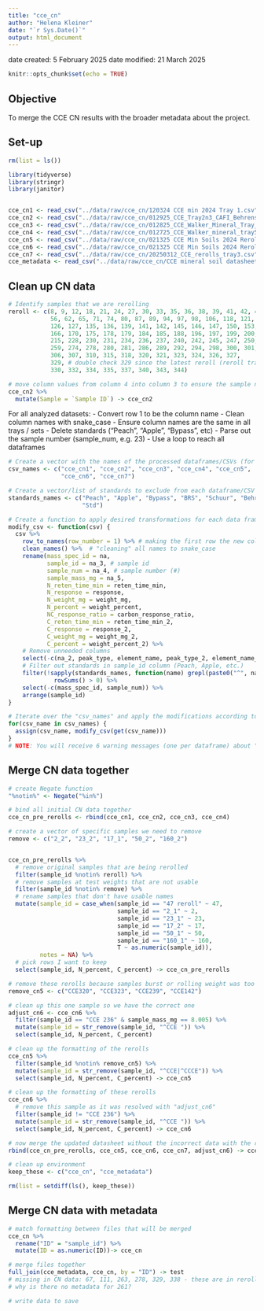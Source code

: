 ```yaml
---
title: "cce_cn"
author: "Helena Kleiner"
date: "`r Sys.Date()`"
output: html_document
---
```


date created: 5 February 2025
date modified: 21 March 2025

```r
knitr::opts_chunk$set(echo = TRUE)
```


## Objective
To merge the CCE CN results with the broader metadata about the project. 

## Set-up
```r
rm(list = ls())

library(tidyverse)
library(stringr)
library(janitor)


cce_cn1 <- read_csv("../data/raw/cce_cn/120324 CCE min 2024 Tray 1.csv")
cce_cn2 <- read_csv("../data/raw/cce_cn/012925_CCE_Tray2n3_CAFI_Behrens_Ash.csv")
cce_cn3 <- read_csv("../data/raw/cce_cn/012825_CCE_Walker_Mineral_Tray_4.csv")
cce_cn4 <- read_csv("../data/raw/cce_cn/012725_CCE_Walker_mineral_tray5.csv")
cce_cn5 <- read_csv("../data/raw/cce_cn/021325 CCE Min Soils 2024 Rerolls Tray1.csv")
cce_cn6 <- read_csv("../data/raw/cce_cn/021325 CCE Min Soils 2024 Rerolls Tray2.csv")
cce_cn7 <- read_csv("../data/raw/cce_cn/20250312_CCE_rerolls_tray3.csv")
cce_metadata <- read_csv("../data/raw/cce_cn/CCE mineral soil datasheet fall24_02052025.csv") # update this file once I resolve the comments 
```

## Clean up CN data
```r
# Identify samples that we are rerolling 
reroll <- c(8, 9, 12, 18, 21, 24, 27, 30, 33, 35, 36, 38, 39, 41, 42, 45, 54,
            56, 62, 65, 71, 74, 80, 87, 89, 94, 97, 98, 106, 118, 121, 124,
            126, 127, 135, 136, 139, 141, 142, 145, 146, 147, 150, 153, 161,
            166, 170, 175, 178, 179, 184, 185, 188, 196, 197, 199, 200, 211,
            215, 228, 230, 231, 234, 236, 237, 240, 242, 245, 247, 250,
            259, 274, 278, 280, 281, 286, 289, 292, 294, 298, 300, 301, 305,
            306, 307, 310, 315, 318, 320, 321, 323, 324, 326, 327, 
            329, # double check 329 since the latest reroll (reroll tray 3) was still below detection limit. if it's below detection limit and not worth rerolling 3rd time - can double check w XW about this. if not rerolled, you can use C content, probably, but remove N content depending on where if falls w the calibration curve 
            330, 332, 334, 335, 337, 340, 343, 344)

```

```r
# move column values from column 4 into column 3 to ensure the sample names transfer
cce_cn2 %>% 
  mutate(Sample = `Sample ID`) -> cce_cn2

```


For all analyzed datasets: 
- Convert row 1 to be the column name
- Clean column names with snake_case
- Ensure column names are the same in all trays / sets
- Delete standards ("Peach", "Apple", "Bypass", etc)
- Parse out the sample number (sample_num, e.g. 23)
- Use a loop to reach all dataframes 

```r
# Create a vector with the names of the processed dataframes/CSVs (for looping our modifications)
csv_names <- c("cce_cn1", "cce_cn2", "cce_cn3", "cce_cn4", "cce_cn5", 
               "cce_cn6", "cce_cn7")

# Create a vector/list of standards to exclude from each dataframe/CSV
standards_names <- c("Peach", "Apple", "Bypass", "BRS", "Schuur", "Behrens", "CAFI",
                     "Std")

# Create a function to apply desired transformations for each data frame
modify_csv <- function(csv) {
  csv %>% 
    row_to_names(row_number = 1) %>% # making the first row the new column header
    clean_names() %>%  # "cleaning" all names to snake_case
    rename(mass_spec_id = na,
           sample_id = na_3, # sample id 
           sample_num = na_4, # sample number (#)
           sample_mass_mg = na_5,
           N_reten_time_min = reten_time_min,
           N_response = response,
           N_weight_mg = weight_mg,
           N_percent = weight_percent,
           NC_response_ratio = carbon_response_ratio,
           C_reten_time_min = reten_time_min_2,
           C_response = response_2,
           C_weight_mg = weight_mg_2,
           C_percent = weight_percent_2) %>% 
    # Remove unneeded columns
    select(-c(na_2, peak_type, element_name, peak_type_2, element_name_2, carbon_response_ratio_2)) %>%
    # Filter out standards in sample_id column (Peach, Apple, etc.)
    filter(!sapply(standards_names, function(name) grepl(paste0("^", name), sample_id)) %>%
             rowSums() > 0) %>% 
    select(-c(mass_spec_id, sample_num)) %>% 
    arrange(sample_id)
}

# Iterate over the "csv_names" and apply the modifications according to "modify_csv"
for(csv_name in csv_names) {
  assign(csv_name, modify_csv(get(csv_name)))
}
# NOTE: You will receive 6 warning messages (one per dataframe) about "Row 1" not providing unique names, and to run clean_names() after row_to_names(). This has already been done in the code for the modify_csv function, but the warning message(s) remain. Feel free to ignore these warnings :)

```

## Merge CN data together
```r
# create Negate function 
"%notin%" <- Negate("%in%")

# bind all initial CN data together 
cce_cn_pre_rerolls <- rbind(cce_cn1, cce_cn2, cce_cn3, cce_cn4)

# create a vector of specific samples we need to remove
remove <- c("2_2", "23_2", "17_1", "50_2", "160_2")


cce_cn_pre_rerolls %>% 
  # remove original samples that are being rerolled
  filter(sample_id %notin% reroll) %>% 
  # remove samples at test weights that are not usable 
  filter(sample_id %notin% remove) %>% 
  # rename samples that don't have usable names
  mutate(sample_id = case_when(sample_id == "47 reroll" ~ 47,
                               sample_id == "2_1" ~ 2,
                               sample_id == "23_1" ~ 23,
                               sample_id == "17_2" ~ 17, 
                               sample_id == "50_1" ~ 50,
                               sample_id == "160_1" ~ 160,
                               T ~ as.numeric(sample_id)),
         notes = NA) %>% 
  # pick rows I want to keep
  select(sample_id, N_percent, C_percent) -> cce_cn_pre_rerolls

# remove these rerolls because samples burst or rolling weight was too high
remove_cn5 <- c("CCE320", "CCE323", "CCE239", "CCE142")

# clean up this one sample so we have the correct one 
adjust_cn6 <- cce_cn6 %>% 
  filter(sample_id == "CCE 236" & sample_mass_mg == 8.005) %>% 
  mutate(sample_id = str_remove(sample_id, "^CCE ")) %>% 
  select(sample_id, N_percent, C_percent)

# clean up the formatting of the rerolls
cce_cn5 %>% 
  filter(sample_id %notin% remove_cn5) %>% 
  mutate(sample_id = str_remove(sample_id, "^CCE|^CCCE")) %>% 
  select(sample_id, N_percent, C_percent) -> cce_cn5

# clean up the formatting of these rerolls 
cce_cn6 %>% 
  # remove this sample as it was resolved with "adjust_cn6" 
  filter(sample_id != "CCE 236") %>% 
  mutate(sample_id = str_remove(sample_id, "^CCE ")) %>% 
  select(sample_id, N_percent, C_percent) -> cce_cn6

# now merge the updated datasheet without the incorrect data with the rerolled samples
rbind(cce_cn_pre_rerolls, cce_cn5, cce_cn6, cce_cn7, adjust_cn6) -> cce_cn

# clean up environment
keep_these <- c("cce_cn", "cce_metadata")

rm(list = setdiff(ls(), keep_these))
```

## Merge CN data with metadata
```r
# match formatting between files that will be merged 
cce_cn %>% 
  rename("ID" = "sample_id") %>% 
  mutate(ID = as.numeric(ID))-> cce_cn

# merge files together 
full_join(cce_metadata, cce_cn, by = "ID") -> test
# missing in CN data: 67, 111, 263, 278, 329, 338 - these are in reroll tray 3 so hopefully resolved now 
# why is there no metadata for 261? 

# write data to save 
```

